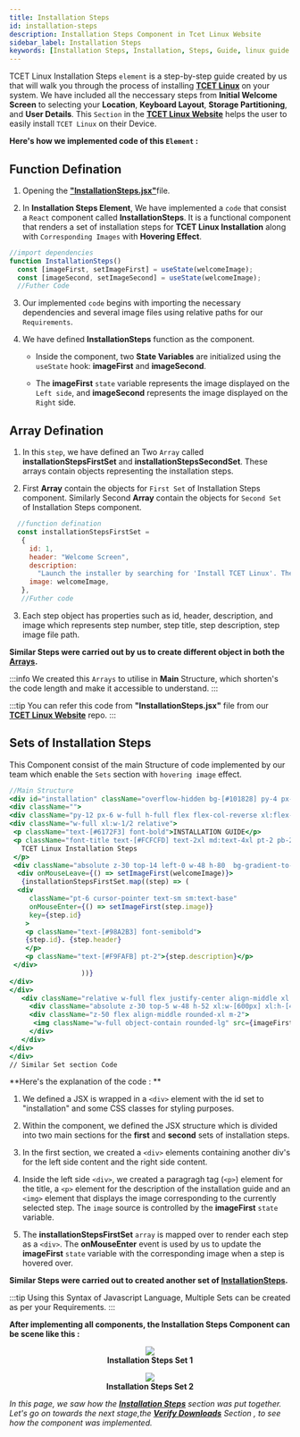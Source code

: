 ```yaml
---
title: Installation Steps
id: installation-steps
description: Installation Steps Component in Tcet Linux Website
sidebar_label: Installation Steps
keywords: [Installation Steps, Installation, Steps, Guide, linux guide ]
---
```

TCET Linux Installation Steps `element` is a step-by-step guide created by us that will walk you through the process of installing [**TCET Linux**](https://github.com/tcet-opensource/tcet-linux/releases/download/v0.5-beta/checksum) on your system. We have included all the neccessary steps from **Initial Welcome Screen** to selecting your **Location**, **Keyboard Layout**, **Storage Partitioning**, and **User Details**. This `Section` in the [**TCET Linux Website**](https://linux.tcetmumbai.in/) helps the user to easily install `TCET Linux` on their Device.

**Here's how we implemented code of this `Element` :**

## Function Defination

1. Opening the [**"InstallationSteps.jsx"**](https://github.com/tcet-opensource/tcet-linux-website/blob/main/src/components/InstallationSteps.jsx)file.

2. In **Installation Steps Element**, We have implemented a `code` that consist a `React` component called **InstallationSteps**. It is a functional component that renders a set of installation steps for **TCET Linux Installation** along with `Corresponding Images` with **Hovering Effect**.

  ``` jsx title="InstallationSteps.jsx" {1-2,11-12} showLineNumbers
//import dependencies
function InstallationSteps() 
    const [imageFirst, setImageFirst] = useState(welcomeImage);
    const [imageSecond, setImageSecond] = useState(welcomeImage);
    //Futher Code
  ```
3. Our implemented `code` begins with importing the necessary dependencies and several image files using relative paths for our `Requirements`.

4. We have defined **InstallationSteps** function as the component.

   - Inside the component, two **State Variables** are initialized using the `useState` hook: **imageFirst** and **imageSecond**.

   - The **imageFirst** `state` variable represents the image displayed on the `Left side`, and **imageSecond** represents the image displayed on the `Right` side.

## Array Defination 

1. In this `step`, we have defined an Two `Array` called **installationStepsFirstSet** and **installationStepsSecondSet**. These arrays contain objects representing the installation steps.

2. First **Array** contain the objects for `First Set` of Installation Steps component. Similarly Second **Array** contain the objects for `Second Set` of Installation Steps component.

 ```jsx title="InstallationSteps.jsx" {2,4-8} showLineNumbers
   //function defination
   const installationStepsFirstSet = 
    {
      id: 1,
      header: "Welcome Screen",
      description:
        "Launch the installer by searching for 'Install TCET Linux'. The installer will look like this.",
      image: welcomeImage,
    },
    //Futher code
 ```

3. Each step object has properties such as id, header, description, and image which represents step number, step title, step description, step image file path.

**Similar Steps were carried out by us to create different object in both the [Arrays](#array-defination).**

:::info
We created this `Arrays` to utilise in **Main** Structure, which shorten's the code length and make it accessible to understand.
:::

:::tip
You can refer this code from **"InstallationSteps.jsx"** file from our [**TCET Linux Website**](https://github.com/tcet-opensource/tcet-linux-website) repo.
:::

## Sets of Installation Steps

This Component consist of the main Structure of code implemented by our team which enable the `Sets` section with `hovering image` effect.

   ``` jsx title="InstallationSteps.jsx" {2,6,7,8,11,12,15,16,19,21} showLineNumbers
   //Main Structure
<div id="installation" className="overflow-hidden bg-[#101828] py-4 px-4 lg:px-12">
 <div className="">
  <div className="py-12 px-6 w-full h-full flex flex-col-reverse xl:flex-row md:flex-row">
   <div className="w-full xl:w-1/2 relative">
    <p className="text-[#6172F3] font-bold">INSTALLATION GUIDE</p>
    <p className="font-title text-[#FCFCFD] text-2xl md:text-4xl pt-2 pb-2">
      TCET Linux Installation Steps
    </p>
    <div className="absolute z-30 top-14 left-0 w-48 h-80  bg-gradient-to-r from-teal-100 via-indigo-500 to-pink-100 opacity-30 blur-2xl flex-none order-4 rounded-xl transform -rotate-45"></div>
     <div onMouseLeave={() => setImageFirst(welcomeImage)}>
      {installationStepsFirstSet.map((step) => (
     <div
        className="pt-6 cursor-pointer text-sm sm:text-base"
        onMouseEnter={() => setImageFirst(step.image)}
        key={step.id}
       >
       <p className="text-[#98A2B3] font-semibold">
       {step.id}. {step.header}
       </p>
       <p className="text-[#F9FAFB] pt-2">{step.description}</p>
    </div>
                     ))}
   </div>
  </div>
      <div className="relative w-full flex justify-center align-middle xl:w-1/2">
        <div className="absolute z-30 top-5 w-48 h-52 xl:w-[600px] xl:h-[450px] bg-[#98A2B3] opacity-30 blur-2xl flex-none order-4 rounded-full"></div>
        <div className="z-50 flex align-middle rounded-xl m-2">
         <img className="w-full object-contain rounded-lg" src={imageFirst} />
        </div>
      </div>
 </div>
</div>
// Similar Set section Code
```

**Here's the explanation of the code : **

 1. We defined a JSX is wrapped in a `<div>` element with the id set to "installation" and some CSS classes for styling purposes. 

 2. Within the component, we defined the JSX structure which is divided into two main sections for the **first** and **second** sets of installation steps.

 3. In the first section, we created a `<div>` elements containing another div's for the left side content and the right side content.
 
 4. Inside the left side `<div>`, we created a paragragh tag (`<p>`) element for the title, a `<p>` element for the description of the installation guide and an `<img>` element that displays the image corresponding to the currently selected step. The `image` source is controlled by the **imageFirst** `state` variable.

 5. The **installationStepsFirstSet** `array` is mapped over to render each step as a `<div>`. The **onMouseEnter** event is used by us to update the **imageFirst** `state` variable with the corresponding image when a step is hovered over.

**Similar Steps were carried out to created another set of [InstallationSteps](#sets-of-installation-steps).**

:::tip
Using this Syntax of Javascript Language, Multiple Sets can be created as per your Requirements.
:::

**After implementing all components, the Installation Steps Component can be scene like this :**


<figure>
    <center><img src={set1} style={{ border: "2px solid gray", width: "600px", height: "400px" }} /></center>
    <center><b><figcaption>Installation Steps Set 1</figcaption></b></center>
</figure>


<figure>
    <center><img src={set2} style={{ border: "2px solid gray", width: "600px" , height: "400px" }} /></center>
    <center><b><figcaption>Installation Steps Set 2</figcaption></b></center>
</figure>

*In this page, we saw how the [**Installation Steps**](installation-steps) section was put together. Let's go on towards the next stage,the [**Verify Downloads**](verify-downloads) Section , to see how the component was implemented.*

